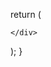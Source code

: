 

  return (
    <div className="cards-container grid grid-cols-1 md:grid-cols-2 lg:grid-cols-3 gap-6 p-6">
      
  <Card 
    title="Doṇapākasutta - A Bucket Of Rice"
    description="The Buddha observes the King Pasenadi as huffing and puffing and advises him on moderation in eating."
    link="/sn/sn1-11/sn3/sn3.13"
    id="sn3.13"
  />


  <Card 
    title="Piyasutta - Dear"
    description="One who engages in good conduct by body, speech, and mind is dear to themselves."
    link="/sn/sn1-11/sn3/sn3.4"
    id="sn3.4"
  />

    </div>
  );
}
